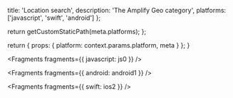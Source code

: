 
  title: 'Location search',
  description: 'The Amplify Geo category',
  platforms: ['javascript', 'swift', 'android']
};

  return getCustomStaticPath(meta.platforms);
};

  return {
    props: {
      platform: context.params.platform,
      meta
    }
  };
}


<Fragments fragments={{ javascript: js0 }} />


<Fragments fragments={{ android: android1 }} />


<Fragments fragments={{ swift: ios2 }} />
